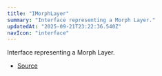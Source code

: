 ```yaml
---
title: "IMorphLayer"
summary: "Interface representing a Morph Layer."
updatedAt: "2025-09-21T23:22:36.540Z"
navIcon: "interface"
---
```



Interface representing a Morph Layer.

<Table data={{ headers: [{"content":"Property","key":"property","sortable":true},{"content":"Type","key":"type","sortable":true},{"content":"Value","key":"value","sortable":true},{"content":"Description","key":"description"}], rows: [["id","[string](https://developer.mozilla.org/en-US/docs/Web/JavaScript/Reference/Global_Objects/String)","\\-","The unique identifier of the layer."],["props","[IMorphLayerProps](/LazyCanvas/interfaces/IMorphLayerProps)","\\-","The properties specific to the Morph Layer."],["type","Morph","\\-","The type of the layer, which is `Morph`."],["visible","[boolean](https://developer.mozilla.org/en-US/docs/Web/JavaScript/Reference/Global_Objects/Boolean)","\\-","Whether the layer is visible."],["zIndex","[number](https://developer.mozilla.org/en-US/docs/Web/JavaScript/Reference/Global_Objects/Number)","\\-","The z-index of the layer, determining its stacking order."]] }} />


- [Source](https://github.com/NMMTY/LazyCanvas/blob/ba4be40168e49b0348ae523995fc10eec8149d6c/packages/lazycanvas/src/structures/components/MorphLayer.ts#L20)